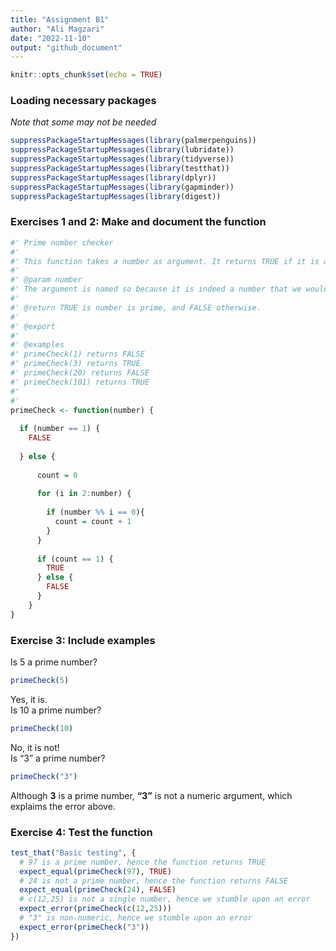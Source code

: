 ```yaml
---
title: "Assignment B1"
author: "Ali Magzari"
date: "2022-11-10"
output: "github_document"
---
```


```r
knitr::opts_chunk$set(echo = TRUE)
```

### Loading necessary packages
*Note that some may not be needed*

```r
suppressPackageStartupMessages(library(palmerpenguins))
suppressPackageStartupMessages(library(lubridate))
suppressPackageStartupMessages(library(tidyverse))
suppressPackageStartupMessages(library(testthat))
suppressPackageStartupMessages(library(dplyr))
suppressPackageStartupMessages(library(gapminder))
suppressPackageStartupMessages(library(digest))
```

### Exercises 1 and 2: Make and document the function


```r
#' Prime number checker
#'
#' This function takes a number as argument. It returns TRUE if it is a prime number, and FALSE otherwise.
#' 
#' @param number 
#' The argument is named so because it is indeed a number that we would like to check whether it is prime or not.
#' 
#' @return TRUE is number is prime, and FALSE otherwise.
#' 
#' @export
#'
#' @examples
#' primeCheck(1) returns FALSE
#' primeCheck(3) returns TRUE
#' primeCheck(20) returns FALSE
#' primeCheck(101) returns TRUE
#' 
#' 
primeCheck <- function(number) {
  
  if (number == 1) {
    FALSE
    
  } else {
    
      count = 0
  
      for (i in 2:number) {
    
        if (number %% i == 0){
          count = count + 1
        }
      }
  
      if (count == 1) {
        TRUE
      } else {
        FALSE
      }
    }
}
```

### Exercise 3: Include examples  
Is 5 a prime number?
```r
primeCheck(5)
```
Yes, it is.  
Is 10 a prime number?  
```r
primeCheck(10)
```
No, it is not!  
Is "3" a prime number?  
```r
primeCheck("3")
```
Although **3** is a prime number, **"3"** is not a numeric argument, which explaims the error above.  

### Exercise 4: Test the function
```r
test_that("Basic testing", {
  # 97 is a prime number, hence the function returns TRUE
  expect_equal(primeCheck(97), TRUE)
  # 24 is not a prime number, hence the function returns FALSE
  expect_equal(primeCheck(24), FALSE)
  # c(12,25) is not a single number, hence we stumble upon an error
  expect_error(primeCheck(c(12,25)))
  # "3" is non-numeric, hence we stumble upon an error
  expect_error(primeCheck("3"))
})
```
```r

```

